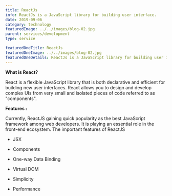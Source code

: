 ```yaml
---
title: ReactJs
info: ReactJs is a JavaScript library for building user interface.
date: 2019-09-06
category: technology
featuredImage: ../../images/blog-02.jpg
parent: services/development
type: service

featuredOneTitle: ReactJs
featuredOneImage: ../../images/blog-02.jpg
featuredOneDetails: ReactJs is a JavaScript library for building user interface.
---
```


**What is React?**

React is a flexible JavaScript library that is both declarative and efficient for building new user interfaces. React allows you to design and develop complex UIs from very small and isolated pieces of code referred to as "components".

**Features :**

Currently, ReactJS gaining quick popularity as the best JavaScript framework among web developers. It is playing an essential role in the front-end ecosystem. The important features of ReactJS

- JSX

- Components

- One-way Data Binding

- Virtual DOM

- Simplicity

- Performance
